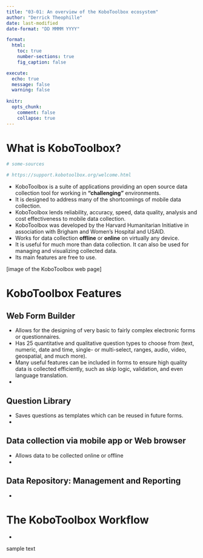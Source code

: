 ```yaml
---
title: "03-01: An overview of the KoboToolbox ecosystem"
author: "Derrick Theophille"
date: last-modified
date-format: "DD MMMM YYYY"

format: 
  html:
    toc: true
    number-sections: true
    fig_caption: false

execute: 
  echo: true
  message: false
  warning: false
  
knitr: 
  opts_chunk: 
    comment: false
    collapse: true
---
```


# What is KoboToolbox?

```r
# some-sources

# https://support.kobotoolbox.org/welcome.html

```


- KoboToolbox is a suite of applications providing an open source data collection tool for working in **"challenging"** environments. 
- It is designed to address many of the shortcomings of mobile data collection. 
- KoboToolbox lends reliability, accuracy, speed, data quality, analysis and cost effectiveness to mobile data collection.
- KoboToolbox was developed by the Harvard Humanitarian Initiative in association with Brigham and Women’s Hospital and USAID.
- Works for data collection **offline** or **online** on virtually any device.
- It is useful for much more than data collection. It can also be used for managing and visualizing collected data.
- Its main features are free to use.

[image of the KoboToolbox web page]

# KoboToolbox Features

## Web Form Builder

- Allows for the designing of very basic to fairly complex electronic forms or questionnaires. 
- Has 25 quantitative and qualitative question types to choose from (text, numeric, date and time, single- or multi-select, ranges, audio, video, geospatial, and much more).
- Many useful features can be included in forms to ensure high quality data is collected efficiently, such as skip logic, validation, and even language translation.
- 

## Question Library

- Saves questions as templates which can be reused in future forms.
- 

## Data collection via mobile app or Web browser

- Allows data to be collected online or offline
- 

## Data Repository: Management and Reporting

- 



# The KoboToolbox Workflow

- 



::: {.callout-important}
sample text
:::
